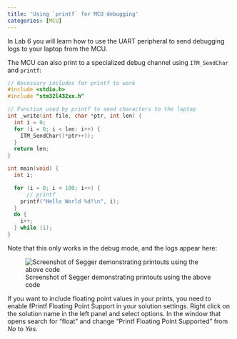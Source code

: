 ```yaml
---
title: 'Using `printf` for MCU debugging'
categories: [MCU]
---
```


In Lab 6 you will learn how to use the UART peripheral to send debugging logs to your laptop from the MCU.

The MCU can also print to a specialized debug channel using `ITM_SendChar` and `printf`:
```c
// Necessary includes for printf to work
#include <stdio.h>
#include "stm32l432xx.h"

// Function used by printf to send characters to the laptop
int _write(int file, char *ptr, int len) {
  int i = 0;
  for (i = 0; i < len; i++) {
    ITM_SendChar((*ptr++));
  }
  return len;
}

int main(void) {
  int i;

  for (i = 0; i < 100; i++) {
      // printf
    printf("Hello World %d!\n", i);
  }
  do {
    i++;
  } while (1);
}
```

Note that this only works in the debug mode, and the logs appear here:

![Screenshot of Segger demonstrating printouts using the above code](images/printf-example.png)

If you want to include floating point values in your prints, you need to enable fPrintf Floating Point Support in your solution settings. Right click on the solution name in the left panel and select options. In the window that opens search for "float" and change "Printf Floating Point Supported" from *No* to *Yes*.